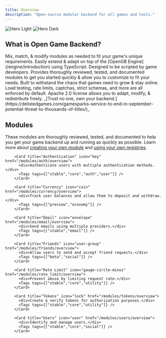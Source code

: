 ```yaml
---
title: Overview
description: "Open-source modular backend for all games and tools."
---
```



<img
  className="block dark:hidden"
  src="/images/hero-light.png"
  alt="Hero Light"
/>
<img
  className="hidden dark:block"
  src="/images/hero-dark.png"
  alt="Hero Dark"
/>

## What is Open Game Backend?

<CardGroup>
  <Card icon="puzzle" title="Modular">
    Mix, match, & modify modules as needed to fit your game's unique requirements.
  </Card>
  <Card icon="function" title="Script like a game engine">
    Easily extend & adapt on top of the [OpenGB Engine](/engine/introduction) using TypeScript. Designed to be scripted by game developers.
  </Card>
  <Card icon="battery-full" title="Batteries included">
    Provides thoroughly reviewed, tested, and documented modules to get you started quickly & allow you to customize to fit your needs.
  </Card>
  <Card icon="house-turret" title="Secure, load-tested, & resilient">
    Built to withstand the chaos that games need to grow & stay online. Load testing, rate limits, captchas, strict schemas, <Tooltip tip="...documentation, secrets management, auto-scaling, and backups">and more</Tooltip> are all enforced by default.
  </Card>
  <Card icon="door-open" title="Open-source & permissively licensed">
    Apache 2.0 license allows you to adapt, modify, & redistribute freely. _[Trust no one, own your backend.](https://delistedgames.com/gamesparks-service-to-end-in-september-potential-threat-to-thousands-of-titles/)_
  </Card>
  <Card
    icon="arrow-right"
    title="Get Started"
    href="/concepts/quickstart"
  ></Card>
</CardGroup>

## Modules

These modules are thoroughly reviewed, tested, and documented to help you get your game backend up and running as quickly as possible. Learn more about [creating your own module](/build/introduction) and [using your own registries](/concepts/registries).

<CardGroup cols={2}>
  <Card title="Build your own" icon="plus" href="/build/introduction" />
  
        <Card title="Authentication" icon="key" href="/modules/auth/overview">
          <div>Authenticate users with multiple authentication methods.</div>
          <Tags tags={["stable","core","auth","user"]} />
        </Card>
      
        <Card title="Currency" icon="coin" href="/modules/currency/overview">
          <div>Track user balances and allow them to deposit and withdraw.</div>
          <Tags tags={["preview","economy"]} />
        </Card>
      
        <Card title="Email" icon="envelope" href="/modules/email/overview">
          <div>Send emails using multiple providers.</div>
          <Tags tags={["stable","email"]} />
        </Card>
      
        <Card title="Friends" icon="user-group" href="/modules/friends/overview">
          <div>Allow users to send and accept friend requests.</div>
          <Tags tags={["beta","social"]} />
        </Card>
      
        <Card title="Rate Limit" icon="gauge-circle-minus" href="/modules/rate_limit/overview">
          <div>Prevent abuse by limiting request rate.</div>
          <Tags tags={["stable","core","utility"]} />
        </Card>
      
        <Card title="Tokens" icon="lock" href="/modules/tokens/overview">
          <div>Create & verify tokens for authorization purposes.</div>
          <Tags tags={["stable","core","utility"]} />
        </Card>
      
        <Card title="Users" icon="user" href="/modules/users/overview">
          <div>Identify and manage users.</div>
          <Tags tags={["stable","core","social"]} />
        </Card>
      
</CardGroup>
